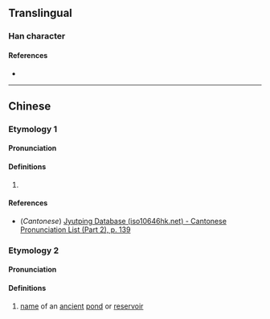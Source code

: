 {{character info/new}}
==Translingual==

===Han character===
{{Han char|rn=85|rad=水|as=07|sn=10|four=37120|canj=EBCR|ids=⿰氵冏}}

====References====
* {{Han ref|kx=0625.200|dkj=17509|dj=1027.060|hdz=31625.050|uh=6D7B|ud=28027|bh=D266|bd=53862}}

----

==Chinese==
{{zh-forms}}

===Etymology 1===

====Pronunciation====
{{zh-pron
|m=jiǒng
|c=gwing2
|mc=y
|oc=
|ma=
|cat=v
}}

====Definitions====
{{zh-hanzi}}

# {{zh-only|浻澋}}

====References====
* (''Cantonese'') [http://www.iso10646hk.net/jp/document/download.jsp Jyutping Database (iso10646hk.net) - Cantonese Pronunciation List (Part 2), p. 139]

===Etymology 2===

====Pronunciation====
{{zh-pron
|m=jiōng
|c=
|ma=
|cat=pn
}}

====Definitions====
{{zh-hanzi}}

# {{lb|zh|archaic}} [[name]] of an [[ancient]] [[pond]] or [[reservoir]]